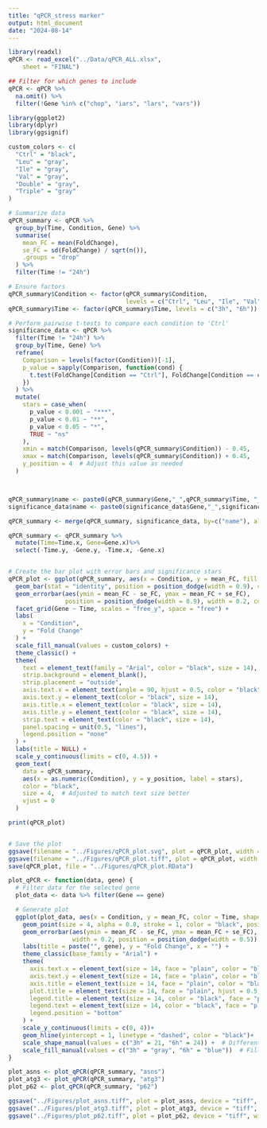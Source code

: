 ```yaml
---
title: "qPCR_stress marker"
output: html_document
date: "2024-08-14"
---
```

```r
library(readxl)
qPCR <- read_excel("../Data/qPCR_ALL.xlsx", 
    sheet = "FINAL")

## Filter for which genes to include
qPCR <- qPCR %>%
  na.omit() %>%
  filter(!Gene %in% c("chop", "iars", "lars", "vars"))
```


```r
library(ggplot2)
library(dplyr)
library(ggsignif)

custom_colors <- c(
  "Ctrl" = "black",
  "Leu" = "gray",
  "Ile" = "gray",
  "Val" = "gray",
  "Double" = "gray",
  "Triple" = "gray"
)

# Summarize data
qPCR_summary <- qPCR %>%
  group_by(Time, Condition, Gene) %>%
  summarise(
    mean_FC = mean(FoldChange),
    se_FC = sd(FoldChange) / sqrt(n()),
    .groups = "drop"
  ) %>%
  filter(Time != "24h")

# Ensure factors
qPCR_summary$Condition <- factor(qPCR_summary$Condition,
                                 levels = c("Ctrl", "Leu", "Ile", "Val", "Double", "Triple"))
qPCR_summary$Time <- factor(qPCR_summary$Time, levels = c("3h", "6h"))

# Perform pairwise t-tests to compare each condition to 'Ctrl'
significance_data <- qPCR %>%
  filter(Time != "24h") %>%
  group_by(Time, Gene) %>%
  reframe(
    Comparison = levels(factor(Condition))[-1],  
    p_value = sapply(Comparison, function(cond) {
      t.test(FoldChange[Condition == "Ctrl"], FoldChange[Condition == cond])$p.value
    })
  ) %>%
  mutate(
    stars = case_when(
      p_value < 0.001 ~ "***",
      p_value < 0.01 ~ "**",
      p_value < 0.05 ~ "*",
      TRUE ~ "ns"
    ),
    xmin = match(Comparison, levels(qPCR_summary$Condition)) - 0.45,
    xmax = match(Comparison, levels(qPCR_summary$Condition)) + 0.45,
    y_position = 4  # Adjust this value as needed
  )



qPCR_summary$name <- paste0(qPCR_summary$Gene,"_",qPCR_summary$Time, "_", qPCR_summary$Condition)
significance_data$name <- paste0(significance_data$Gene,"_",significance_data$Time, "_", significance_data$Comparison)

qPCR_summary <- merge(qPCR_summary, significance_data, by=c("name"), all.x=TRUE)

qPCR_summary <- qPCR_summary %>%
  mutate(Time=Time.x, Gene=Gene.x)%>%
  select(-Time.y, -Gene.y, -Time.x, -Gene.x) 


# Create the bar plot with error bars and significance stars
qPCR_plot <- ggplot(qPCR_summary, aes(x = Condition, y = mean_FC, fill = Condition)) +
  geom_bar(stat = "identity", position = position_dodge(width = 0.9), color = "black") +
  geom_errorbar(aes(ymin = mean_FC - se_FC, ymax = mean_FC + se_FC),
                position = position_dodge(width = 0.9), width = 0.2, color = "black") +
  facet_grid(Gene ~ Time, scales = "free_y", space = "free") +
  labs(
    x = "Condition",
    y = "Fold Change"
  ) +
  scale_fill_manual(values = custom_colors) +
  theme_classic() +
  theme(
    text = element_text(family = "Arial", color = "black", size = 14),
    strip.background = element_blank(),
    strip.placement = "outside",
    axis.text.x = element_text(angle = 90, hjust = 0.5, color = "black", size = 14),
    axis.text.y = element_text(color = "black", size = 14),
    axis.title.x = element_text(color = "black", size = 14),
    axis.title.y = element_text(color = "black", size = 14),
    strip.text = element_text(color = "black", size = 14),
    panel.spacing = unit(0.5, "lines"),
    legend.position = "none"
  ) +
  labs(title = NULL) +
  scale_y_continuous(limits = c(0, 4.5)) +
  geom_text(
    data = qPCR_summary,
    aes(x = as.numeric(Condition), y = y_position, label = stars),
    color = "black",
    size = 4,  # Adjusted to match text size better
    vjust = 0
  )

print(qPCR_plot)


# Save the plot
ggsave(filename = "../Figures/qPCR_plot.svg", plot = qPCR_plot, width = 4, height = 6, units = "in", dpi = 300)
ggsave(filename = "../Figures/qPCR_plot.tiff", plot = qPCR_plot, width = 4, height = 6, units = "in", dpi = 300)
save(qPCR_plot, file = "../Figures/qPCR_plot.RData")
```

```r
plot_qPCR <- function(data, gene) {
  # Filter data for the selected gene
  plot_data <- data %>% filter(Gene == gene)

  # Generate plot
  ggplot(plot_data, aes(x = Condition, y = mean_FC, color = Time, shape = Time, fill = Time)) +
    geom_point(size = 4, alpha = 0.8, stroke = 1, color = "black", position = position_dodge(width = 0.5)) +  # Black outline
    geom_errorbar(aes(ymin = mean_FC - se_FC, ymax = mean_FC + se_FC), 
                  width = 0.2, position = position_dodge(width = 0.5)) +  # Error bars
    labs(title = paste("", gene), y = "Fold Change", x = "") +
    theme_classic(base_family = "Arial") +
    theme(
      axis.text.x = element_text(size = 14, face = "plain", color = "black", angle = 90),
      axis.text.y = element_text(size = 14, face = "plain", color = "black"),
      axis.title = element_text(size = 14, face = "plain", color = "black"),
      plot.title = element_text(size = 14, face = "plain", hjust = 0.5, color = "black"),
      legend.title = element_text(size = 14, color = "black", face = "plain"),
      legend.text = element_text(size = 14, color = "black", face = "plain"),
      legend.position = "bottom"
    ) +
    scale_y_continuous(limits = c(0, 4))+
    geom_hline(yintercept = 1, linetype = "dashed", color = "black")+
    scale_shape_manual(values = c("3h" = 21, "6h" = 24)) +  # Different shapes for 3h (circle) and 6h (triangle)
    scale_fill_manual(values = c("3h" = "gray", "6h" = "blue"))  # Fill colors
}

plot_asns <- plot_qPCR(qPCR_summary, "asns")
plot_atg3 <- plot_qPCR(qPCR_summary, "atg3")
plot_p62 <- plot_qPCR(qPCR_summary, "p62")

ggsave("../Figures/plot_asns.tiff", plot = plot_asns, device = "tiff", width = 2.5, height = 4)
ggsave("../Figures/plot_atg3.tiff", plot = plot_atg3, device = "tiff", width = 2.5, height = 4)
ggsave("../Figures/plot_p62.tiff", plot = plot_p62, device = "tiff", width = 2.5, height = 4)

```

